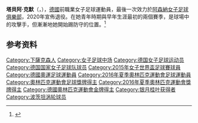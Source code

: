 {{Infobox football biography
|name           = Tabea Kemme
|image          = 2015-09-13 1.FFC Frankfurt vs 1.FFC Turbine Potsdam Tabea Kemme 005.jpg
|image_size     = 250
|caption        = Kemme in 2015
|birth_date     = {{birth date and age|1991|12|14|df=y}}
|birth_place    = {{GER}}[[施塔德|施塔德]]
|height         = {{height|m=1.7}}
|position       = [[前鋒|前鋒]]、[[後衛|後衛]]
|youthyears1    = 2000–2006
|youthclubs1    = SG Freiburg/Oederquart
|youthyears2    = 2006–2008
|youthclubs2    = [[波茨坦涡轮|波茨坦涡轮]]
|years1         = 2008–10
|clubs1         = [[波茨坦涡轮|波茨坦涡轮二队]]
|caps1          = 6
|goals1         = 2
|years2         = 2008–2018
|clubs2         = [[波茨坦涡轮|波茨坦涡轮]]
|caps2          = 145
|goals2         = 24
|years3         = 2018–2020
|clubs3         = [[阿森納女子足球俱樂部|阿森納女子足球俱樂部]]
|caps3          = 3
|goals3         = 0
|nationalyears1 = 2007–2008
|nationalteam1  = [[Germany_women's_national_youth_football_team#Germany_women's_national_under-17_squad|Germany U-17]]
|nationalcaps1  = 15
|nationalgoals1 = 6
|nationalyears2 = 2009–2010
|nationalteam2  = [[Germany_women's_national_youth_football_team#Germany_women's_national_under-19_squad|Germany U-19]]
|nationalcaps2  = 11
|nationalgoals2 = 0
|nationalyears3 = 2010
|nationalteam3  = [[Germany_women's_national_youth_football_team#Germany_women's_national_under-20_squad|Germany U-20]]
|nationalcaps3  = 10
|nationalgoals3 = 0
|nationalyears4 = 2013–
|nationalteam4  = [[德国国家女子足球队|德国]]
|nationalcaps4  = 31
|nationalgoals4 = 1
|club-update    = 10:14, 16 March 2015 (UTC)
|nationalteam-update = 09:06, 7 August 2016 (UTC)
}}
'''塔貝阿·克默'''（{{lang-de|Tabea Kemme}}，{{bd|1991年|12月14日||}}），[[德國|德國]]前職業女子足球運動員，最後一次效力於[[阿森納女子足球俱樂部|阿森納女子足球俱樂部]]，2020年宣佈退役。在她青年時期與早年生涯最初的兩個賽季，是球場中的攻擊手，但漸漸地她開始踢防守的位置。<ref>{{cite web|url=http://www.womenssoccerunited.com/tabea-kemme-i-want-to-make-it-to-canada/|title=Tabea Kemme: "I want to make it to Canada"|publisher=womenssoccerunited.com|access-date=2015-07-07|archive-date=2017-09-16|archive-url=https://web.archive.org/web/20170916183058/http://www.womenssoccerunited.com/tabea-kemme-i-want-to-make-it-to-canada/|dead-url=no}}</ref>

== 参考资料 ==
{{reflist}}

{{DEFAULTSORT:Kemme, Tabea}}
[[Category:下薩克森人|Category:下薩克森人]]
[[Category:女子足球中场|Category:女子足球中场]]
[[Category:德国女子足球运动员|Category:德国女子足球运动员]]
[[Category:德国国家女子足球队球员|Category:德国国家女子足球队球员]]
[[Category:2015年女子世界盃足球賽球員|Category:2015年女子世界盃足球賽球員]]
[[Category:德國奧運足球運動員|Category:德國奧運足球運動員]]
[[Category:2016年夏季奧林匹克運動會足球運動員|Category:2016年夏季奧林匹克運動會足球運動員]]
[[Category:奧林匹克運動會足球獎牌得主|Category:奧林匹克運動會足球獎牌得主]]
[[Category:2016年夏季奧林匹克運動會獎牌得主|Category:2016年夏季奧林匹克運動會獎牌得主]]
[[Category:德國奧林匹克運動會金牌得主|Category:德國奧林匹克運動會金牌得主]]
[[Category:银月桂叶获得者|Category:银月桂叶获得者]]
[[Category:波茨坦涡轮球员|Category:波茨坦涡轮球员]]
